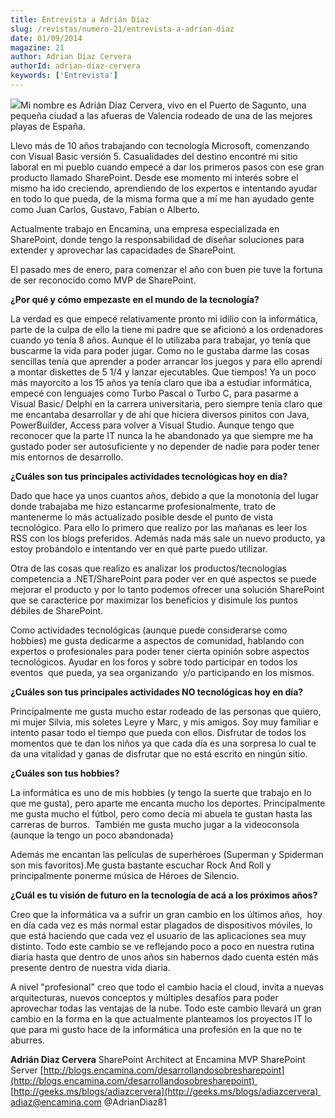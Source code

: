 ```yaml
---
title: Entrevista a Adrián Díaz
slug: /revistas/numero-21/entrevista-a-adrian-diaz
date: 01/09/2014
magazine: 21
author: Adrian Diaz Cervera
authorId: adrian-diaz-cervera
keywords: ['Entrevista']
---
```






![](/../images/autores/adrian-diaz-cervera.png#author)​Mi nombre es Adrián Díaz Cervera, vivo en el Puerto de Sagunto, una pequeña ciudad a las afueras de Valencia rodeado de una de las mejores playas de España.

Llevo más de 10 años trabajando con tecnología Microsoft, comenzando con Visual Basic versión 5. Casualidades del destino encontré mi sitio laboral en mi pueblo cuando empecé a dar los primeros pasos con ese gran producto llamado SharePoint. Desde ese momento mi interés sobre el mismo ha ido creciendo, aprendiendo de los expertos e intentando ayudar en todo lo que pueda, de la misma forma que a mí me han ayudado gente como Juan Carlos, Gustavo, Fabian o Alberto.

Actualmente trabajo en Encamina, una empresa especializada en SharePoint, donde tengo la responsabilidad de diseñar soluciones para extender y aprovechar las capacidades de SharePoint.

El pasado mes de enero, para comenzar el año con buen pie tuve la fortuna de ser reconocido como MVP de SharePoint.

**¿Por qué y cómo empezaste en el mundo de la tecnología?**

La verdad es que empecé relativamente pronto mi idilio con la informática, parte de la culpa de ello la tiene mi padre que se aficionó a los ordenadores cuando yo tenía 8 años. Aunque él lo utilizaba para trabajar, yo tenía que buscarme la vida para poder jugar. Como no le gustaba darme las cosas sencillas tenía que aprender a poder arrancar los juegos y para ello aprendí a montar diskettes de 5 1/4 y lanzar ejecutables. Que tiempos! Ya un poco más mayorcito a los 15 años ya tenía claro que iba a estudiar informática, empecé con lenguajes como Turbo Pascal o Turbo C, para pasarme a Visual Basic/ Delphi en la carrera universitaria, pero siempre tenía claro que me encantaba desarrollar y de ahí que hiciera diversos pinitos con Java, PowerBuilder, Access para volver a Visual Studio. Aunque tengo que reconocer que la parte IT nunca la he abandonado ya que siempre me ha gustado poder ser autosuficiente y no depender de nadie para poder tener mis entornos de desarrollo.

**¿Cuáles son tus principales actividades tecnológicas hoy en día?**

Dado que hace ya unos cuantos años, debido a que la monotonía del lugar donde trabajaba me hizo estancarme profesionalmente, trato de mantenerme lo más actualizado posible desde el punto de vista tecnológico. Para ello lo primero que realizo por las mañanas es leer los RSS con los blogs preferidos. Además nada más sale un nuevo producto, ya estoy probándolo e intentando ver en qué parte puedo utilizar.

Otra de las cosas que realizo es analizar los productos/tecnologías  competencia a .NET/SharePoint para poder ver en qué aspectos se puede mejorar el producto y por lo tanto podemos ofrecer una solución SharePoint que se caracterice por maximizar los beneficios y disimule los puntos débiles de SharePoint.

Como actividades tecnológicas (aunque puede considerarse como hobbies) me gusta dedicarme a aspectos de comunidad, hablando con expertos o profesionales para poder tener cierta opinión sobre aspectos tecnológicos. Ayudar en los foros y sobre todo participar en todos los eventos  que pueda, ya sea organizando  y/o participando en los mismos.

**¿Cuáles son tus principales actividades NO tecnológicas hoy en día?**

Principalmente me gusta mucho estar rodeado de las personas que quiero, mi mujer Silvia, mis soletes Leyre y Marc, y mis amigos. Soy muy familiar e intento pasar todo el tiempo que pueda con ellos. Disfrutar de todos los momentos que te dan los niños ya que cada día es una sorpresa lo cual te da una vitalidad y ganas de disfrutar que no está escrito en ningún sitio.

**¿Cuáles son tus hobbies?**

La informática es uno de mis hobbies (y tengo la suerte que trabajo en lo que me gusta), pero aparte me encanta mucho los deportes. Principalmente me gusta mucho el fútbol, pero como decía mi abuela te gustan hasta las carreras de burros.  También me gusta mucho jugar a la videoconsola  (aunque la tengo un poco abandonada)

Además me encantan las películas de superhéroes (Superman y Spiderman son mis favoritos).Me gusta bastante escuchar Rock And Roll y principalmente ponerme música de Héroes de Silencio.

**¿Cuál es tu visión de futuro en la tecnología de acá a los próximos años?**

Creo que la informática va a sufrir un gran cambio en los últimos años,  hoy en día cada vez es más normal estar plagados de dispositivos móviles, lo que está haciendo que cada vez el usuario de las aplicaciones sea muy distinto. Todo este cambio se ve reflejando poco a poco en nuestra rutina diaria hasta que dentro de unos años sin habernos dado cuenta estén más presente dentro de nuestra vida diaria.

A nivel "profesional" creo que todo el cambio hacia el cloud, invita a nuevas arquitecturas, nuevos conceptos y múltiples desafíos para poder aprovechar todas las ventajas de la nube. Todo este cambio llevará un gran cambio en la forma en la que actualmente planteamos los proyectos IT lo que para mi gusto hace de la informática una profesión en la que no te aburres.



**Adrián Diaz Cervera**
SharePoint Architect at Encamina
MVP SharePoint Server
[http://blogs.encamina.com/desarrollandosobresharepoint](http://blogs.encamina.com/desarrollandosobresharepoint) 
[http://geeks.ms/blogs/adiazcervera](http://geeks.ms/blogs/adiazcervera) 
adiaz@encamina.com @AdrianDiaz81


